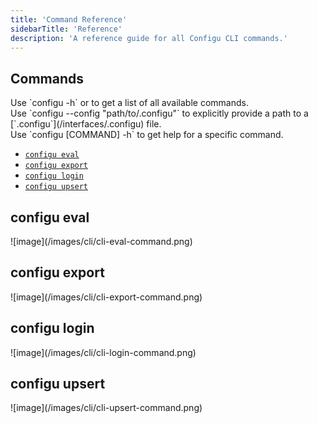 ```yaml
---
title: 'Command Reference'
sidebarTitle: 'Reference'
description: 'A reference guide for all Configu CLI commands.'
---
```



<Related name="Hello, World!" link="/guides/hello-world" />

## Commands

<Tip>
  Use `configu -h` or to get a list of all available commands.
  <br />
  Use `configu --config "path/to/.configu"` to explicitly provide a path to a [`.configu`](/interfaces/.configu) file.
  <br />
  Use `configu [COMMAND] -h` to get help for a specific command.
</Tip>

- [`configu eval`](#configu-eval)
- [`configu export`](#configu-export)
- [`configu login`](#configu-login)
- [`configu upsert`](#configu-upsert)

## configu eval

<Frame>![image](/images/cli/cli-eval-command.png)</Frame>

## configu export

<Frame>![image](/images/cli/cli-export-command.png)</Frame>

## configu login

<Frame>![image](/images/cli/cli-login-command.png)</Frame>

## configu upsert

<Frame>![image](/images/cli/cli-upsert-command.png)</Frame>
